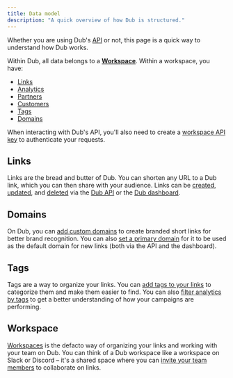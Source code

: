 ```yaml
---
title: Data model
description: "A quick overview of how Dub is structured."
---
```


Whether you are using Dub's [API](/api-reference/introduction) or not, this page is a quick way to understand how Dub works.

Within Dub, all data belongs to a [**Workspace**](#workspace). Within a workspace, you have:

- [Links](#links)
- [Analytics](#analytics)
- [Partners](#partners)
- [Customers](#customers)
- [Tags](#tags)
- [Domains](#domains)

When interacting with Dub's API, you'll also need to create a [workspace API key](/api-reference/tokens) to authenticate your requests.

## Links

Links are the bread and butter of Dub. You can shorten any URL to a Dub link, which you can then share with your audience. Links can be [created](/api-reference/endpoint/create-a-new-link), [updated](/api-reference/endpoint/update-a-link), and [deleted](/api-reference/endpoint/delete-a-link) via the [Dub API](/api-reference/introduction) or the [Dub dashboard](https://app.dub.co).

## Domains

On Dub, you can [add custom domains](https://dub.co/help/article/how-to-add-custom-domain) to create branded short links for better brand recognition. You can also [set a primary domain](https://dub.co/help/article/how-to-set-primary-domain) for it to be used as the default domain for new links (both via the API and the dashboard).

## Tags

Tags are a way to organize your links. You can [add tags to your links](https://dub.co/help/article/how-to-use-tags) to categorize them and make them easier to find. You can also [filter analytics by tags](https://dub.co/blog/introducing-tags#filtering-analytics-by-tags) to get a better understanding of how your campaigns are performing.

## Workspace

[Workspaces](https://dub.co/help/article/what-is-a-workspace) is the defacto way of organizing your links and working with your team on Dub. You can think of a Dub workspace like a workspace on Slack or Discord – it's a shared space where you can [invite your team members](https://dub.co/help/article/how-to-invite-teammates) to collaborate on links.
